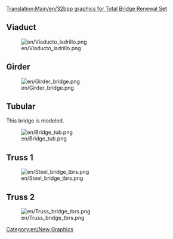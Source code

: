 [[Translation:Main/en/32bpp graphics for Total Bridge Renewal Set]]
{{en/-}}
==Viaduct==
[[File:en/Viaducto ladrillo.png]]

==Girder==
[[File:en/Girder bridge.png]]

==Tubular==
This bridge is modeled.

[[File:en/Bridge tub.png]]

==Truss 1==
[[File:en/Steel bridge tbrs.png]]
==Truss 2==
[[File:en/Truss bridge tbrs.png]]

[[Category:en/New Graphics]]